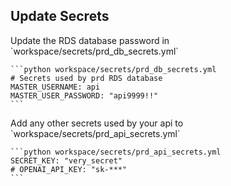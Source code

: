 ## Update Secrets

<Steps>
  <Step title="RDS database password">
    Update the RDS database password in `workspace/secrets/prd_db_secrets.yml`

    ```python workspace/secrets/prd_db_secrets.yml
    # Secrets used by prd RDS database
    MASTER_USERNAME: api
    MASTER_USER_PASSWORD: "api9999!!"
    ```

  </Step>
  <Step title="API Secrets">
    Add any other secrets used by your api to  `workspace/secrets/prd_api_secrets.yml`

    ```python workspace/secrets/prd_api_secrets.yml
    SECRET_KEY: "very_secret"
    # OPENAI_API_KEY: "sk-***"
    ```

  </Step>
</Steps>

